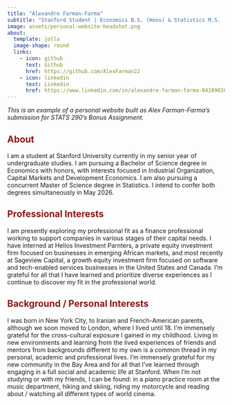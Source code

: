 ```yaml
---
title: "Alexandre Farman-Farma"
subtitle: "Stanford Student | Economics B.S. (Hons) & Statistics M.S. | alexff@stanford.edu"
image: assets/personal-website-headshot.png
about:
  template: jolla
  image-shape: round
  links: 
    - icon: github
      text: Github
      href: https://github.com/AlexFarman22
    - icon: linkedin
      text: Linkedin
      href: https://www.linkedin.com/in/alexandre-farman-farma-041090265/
---
```

*This is an example of a personal website built as Alex Farman-Farma's submission for STATS 290's Bonus Assignment.*

## <span style="color: #8C1515;">About</span>

I am a student at Stanford University currently in my senior year of undergraduate studies. I am pursuing a Bachelor of Science degree in Economics with honors, with interests focused in Industrial Organization, Capital Markets and Development Economics. I am also pursuing a concurrent Master of Science degree in Statistics. I intend to confer both degrees simultaneously in May 2026.

## <span style="color: #8C1515;">Professional Interests</span>

I am presently exploring my professional fit as a finance professional working to support companies in various stages of their capital needs. I have interned at Helios Investment Parnters, a private equity investment firm focused on businesses in emerging African markets, and most recently at Sageview Capital, a growth equity investment firm focused on software and tech-enabled services businesses in the United States and Canada. I'm grateful for all that I have learned and prioritize diverse experiences as I continue to discover my fit in the professional world.

## <span style="color: #8C1515;">Background / Personal Interests</span>

I was born in New York City, to Iranian and French-American parents, although we soon moved to London, where I lived until 18. I'm immensely grateful for the cross-cultural exposure I gained in my childhood. Living in new environments and learning from the lived experiences of friends and mentors from backgrounds different to my own is a common thread in my personal, academic and professional lives. I'm immensely grateful for my new community in the Bay Area and for all that I've learned through engaging in a full social and academic life at Stanford. When I'm not studying or with my friends, I can be found: in a piano practice room at the music department, hiking and skiing, riding my motorcycle and reading about / watching all different types of world cinema.
